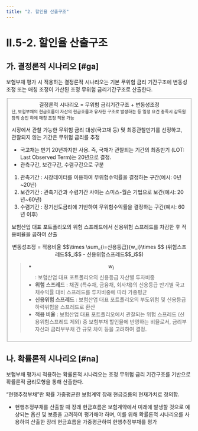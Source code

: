 ```yaml
---
title: "2. 할인율 산출구조"
---
```


# II.5-2. 할인율 산출구조

## 가. 결정론적 시나리오 [#ga]
보험부채 평가 시 적용하는 결정론적 시나리오는 기본 무위험 금리 기간구조에 변동성 조정 또는 매칭 조정이 가산된 조정 무위험 금리기간구조로 산출한다.

<Fieldset legend = "결정론적 시나리오 산출 기본구조" toggleable>

<Callout severity ="success" >
<center>결정론적 시나리오 = 무위험 금리기간구조 + 변동성조정</center>
</Callout>
<sub>단, 보험부채의 현금흐름이 자산의 현금흐름과 유사한 구조로 발생하는 등 일정 요건 충족시 감독원장의 승인 하에 매칭 조정 적용 가능</sub>


<TabView>
  <TabPanel header="무위험 금리기간구조">

시장에서 관찰 가능한 무위험 금리 대상(국고채 등) 및 최종관찰만기를 선정하고, 관찰되지 않는 기간은 무위험 금리를 추정
- 국고채는 만기 20년까지만 사용. 즉, 국채가 관찰되는 기간의 최종만기 (LOT: Last Observed Term)는 20년으로 결정.
- 관측구간, 보간구간, 수렴구간으로 구분
1. 관측기간 : 시장데이터를 이용하여 무위험수익률을 결정하는 구간(예시: 0년~20년)
2. 보간기간 : 관측기간과 수렴기간 사이는 스미스-월슨 기법으로 보간(예시: 20년~60년)
3. 수렴기간 : 장기선도금리에 기반하여 무위험수익률을 결정하는 구간(예시: 60년 이후)


  </TabPanel>
  <TabPanel header="변동성 조정">

보험산업 대표 포트폴리오의 위험 스프레드에서 신용위험 스프레드를 차감한 후 적용비율을 곱하여 산출

<Math>

  <center>변동성조정 = 적용비율 $$\times \sum_{i=신용등급}{w_i}\times $$ (위험스프레드$$_i$$ - 신용위험스프레드$$_i$$)</center>

> - **$$w_i$$** : 보험산업 대표 포트폴리오의 신용등급 자산별 투자비중
> - **위험 스프레드** : 채권 (특수채, 금융채, 회사채)의 신용등급 만기별 국고채수익률 대비 스프레드를 투자비중에 따라 가중평균
> - **신용위험 스프레드** : 보험산업 대표 포트폴리오의 부도위험 및 신용등급 하락위험을 스프레드로 환산
> - **적용 비율** : 보험산업 대표 포트폴리오에서 관찰되는 위험 스프레드 (신용위험스프레드 제외) 중 보험부채 할인율에 반영하는 비율로서, 금리부자산과 금리부부채 간 규모 차이 등을 고려하여 결정.
</Math>
  </TabPanel>

</TabView>

</Fieldset>



## 나. 확률론적 시나리오 [#na]

보험부채 평가시 적용하는 확률론적 시나리오는 조정 무위험 금리 기간구조를 기반으로 확률론적 금리모형을 통해 산출한다.


<Accordion multiple activeIndex={[]}>
<AccordionTab header="확률론적 시나리오의 필요성">

“현행추정부채”란 확률 가중평균한 보험계약 장래 현금흐름의 현재가치로 정의함.
- 현행추정부채를 산출할 때 장래 현금흐름은 보험계약에서 미래에 발생할 것으로 예상되는 옵션 및 보증을 고려하여 평가해야 하며, 이를 위해 확률론적 시나리오를 사용하여 산출한 장래 현금흐름을 가중평균하여 현행추정부채를 평가

</AccordionTab>
</Accordion>
